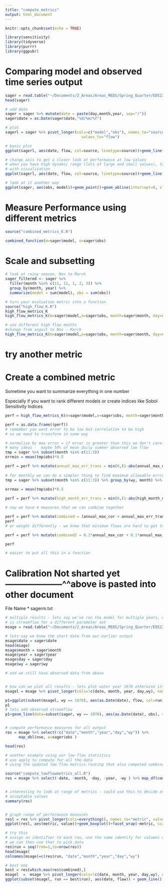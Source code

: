 ```yaml
---
title: "compute_metrics"
output: html_document
---
```


```r
knitr::opts_chunk$set(echo = TRUE)

library(sensitivity)
library(tidyverse)
library(purrr)
library(ggpubr)
```
# Comparing model and observed time series output

  
```r
sager = read.table("~/Documents/2_Areas/Areas_MEDS/Spring_Quarter/EDS230_Env_mod/ESM232_Examples_S24/Data/sager.txt", header=T)
head(sager)

# add date
sager = sager %>% mutate(date = paste(day,month,year, sep="/"))
sager$date = as.Date(sager$date,"%d/%m/%Y")

# plot
sagerl = sager %>% pivot_longer(cols=c("model","obs"), names_to="source",
                                  values_to="flow")

# basic plot
ggplot(sagerl, aes(date, flow, col=source, linetype=source))+geom_line()
```


```r
# change axis to get a closer look at performance at low values
# when you have high dynamic range (lots of large and small values), taking log can help
# with visualization
ggplot(sagerl, aes(date, flow, col=source, linetype=source))+geom_line()+scale_y_continuous(trans="log")+labs(y="streamflow mm/day")
```


```r
# look at it another way
ggplot(sager, aes(obs, model))+geom_point()+geom_abline(intercept=0, slope=1, col="red")


```

# Measure Performance using different metrics

```r


source("combined_metrics_K.R")

combined_function(m=sager$model, o=sager$obs)

```

# Scale and subsetting
  
```r

# look at rainy season, Nov to March
sager_filtered <- sager %>% 
  filter(month %in% c(11, 12, 1, 2, 3)) %>%
  group_by(month, year) %>%
  summarize(model = sum(model), obs = sum(obs))

# turn your evaluation metric into a function
source("high_flow_K.R")
high_flow_metrics_K
high_flow_metrics_K(m=sager$model,o=sager$obs, month=sager$month, day=sager$day, year=sager$year, wy=sager$wy)

# use different high flow months
#change from august to Nov - March
high_flow_metrics_K(m=sager$model,o=sager$obs, month=sager$month, day=sager$day, year=sager$year, wy=sager$wy, high_flow_months = c(11:3))


```
  

# try another metric


# Create a combined metric

Sometime you want to summarize everything in one number

Especially if you want to rank different models
or create indices like Sobol Sensitivity Indices

```r

perf = high_flow_metrics_K(m=sager$model,o=sager$obs, month=sager$month, day=sager$day, year=sager$year, wy=sager$wy, high_flow_months = c(11:3))

perf = as.data.frame((perf))
# remember you want error to be low but correlation to be high 
# so we need to transform in some way

# normalize by max error = if error is greater than this we don't care
# many ideas -  maybe 50% of mean daily summer observed low flow
tmp = sager %>% subset(month %in% c(11:3)) 
errmin = mean(tmp$obs)*0.5

perf = perf %>% mutate(annual_max_err_trans = min(0,(1-abs(annual_max_err/errmin) )))
      
# for monthly we can do a simpler thing to find maximum allowable errror   
tmp = sager %>% subset(month %in% c(11:3)) %>% group_by(wy, month) %>% summarize(obs=sum(obs))

errmax = mean(tmp$obs)*0.5
 
perf = perf %>% mutate(high_month_err_trans = min(0,(1-abs(high_month_err/errmin) )))

# now we have 4 measures that we can combine together

perf = perf %>% mutate(combined = (annual_max_cor + annual_max_err_trans + high_month_err_trans + high_month_cor)/4)
perf
# or weight differently - we know that minimum flows are hard to get to weight those differently

perf = perf %>% mutate(combined2 = 0.1*annual_max_cor + 0.1*annual_max_err_trans + 0.4*high_month_err_trans+ 0.4*high_month_cor)

perf

# easier to put all this in a function


```


# Calibration Not sharted yet--------------------^^above is pasted into other document

File Name
* sagerm.txt


```r
# multiple results - lets say we've run the model for multiple years, each column
# is streamflow for a different parameter set
msage = read.table("~/Documents/2_Areas/Areas_MEDS/Spring_Quarter/EDS230_Env_mod/ESM232_Examples_S24/Data/sagerm.txt", header=T)

# lets say we know the start date from our earlier output
msage$date = sager$date
head(msage)
msage$month = sager$month
msage$year = sager$year
msage$day = sager$day
msage$wy = sager$wy

# and we still have observed data from above


# how can we plot all results - lets plot water year 1970 otherwise its hard to see
msagel = msage %>% pivot_longer(cols=!c(date, month, year, day,wy), names_to="run", values_to="flow")

p1=ggplot(subset(msagel, wy == 1970), aes(as.Date(date), flow, col=run))+geom_line()+theme(legend.position = "none")
p1
# lets add observed streamflow
p1+geom_line(data=subset(sager, wy == 1970), aes(as.Date(date), obs), size=2, col="black", linetype=2)+labs(y="Streamflow", x="Date")


# compute performance measures for all output
res = msage %>% select(!c("date","month","year","day","wy")) %>%
      map_dbl(nse, o=sager$obs )

head(res)
```


```r
# another example using our low flow statistics
# use apply to compute for all the data
# using the updated low flow metrics routing that also computed combined metrics

source("compute_lowflowmetrics_all.R")
res = msage %>% select(-date, -month, -day, -year, -wy ) %>% map_df(compute_lowflowmetrics_all, o=sager$obs, month=msage$month, day=msage$day, year=msage$year, wy=msage$wy)


# interesting to look at range of metrics - could use this to decide on
# acceptable values
summary(res)


# graph range of performance measures
resl = res %>% pivot_longer(cols=everything(), names_to="metric", values_to="value")
ggplot(resl, aes(metric, value))+geom_boxplot()+facet_wrap(~metric, scales="free")

# try this
# assign an identifier to each row, use the same identify for columns of original streamflow data
# we can then use that to pick data
res$run = seq(from=1,to=nrow(res))
head(msage)
colnames(msage)=c(res$run, "date","month","year","day","wy")

# best one
best = res[which.max(res$combined),]
msagel  =  msage %>% pivot_longer(cols=!c(date, month, year, day,wy), names_to="run", values_to="flow")
ggplot(subset(msagel, run == best$run), aes(date, flow)) + geom_line()



```